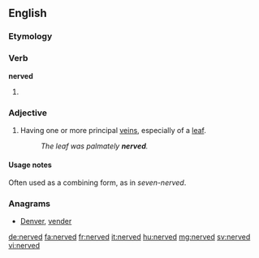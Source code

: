 ==English==

===Etymology===
{{suffix|nerve|ed}}

===Verb===
'''nerved'''
# {{en-past of|nerve}}

===Adjective===
{{en-adj}}
# {{context|botany|lang=en}} Having one or more principal [[veins]], especially of a [[leaf]].
#: ''The leaf was palmately '''nerved'''.''

====Usage notes====
Often used as a combining form, as in ''seven-nerved''.

===Anagrams===
* [[Denver#English|Denver]], [[vender#English|vender]]

[[de:nerved]]
[[fa:nerved]]
[[fr:nerved]]
[[it:nerved]]
[[hu:nerved]]
[[mg:nerved]]
[[sv:nerved]]
[[vi:nerved]]